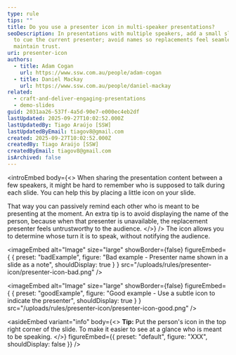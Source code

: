 ```yaml
---
type: rule
tips: ""
title: Do you use a presenter icon in multi-speaker presentations?
seoDescription: In presentations with multiple speakers, add a small slide icon
  to cue the current presenter; avoid names so replacements feel seamless and
  maintain trust.
uri: presenter-icon
authors:
  - title: Adam Cogan
    url: https://www.ssw.com.au/people/adam-cogan
  - title: Daniel Mackay
    url: https://www.ssw.com.au/people/daniel-mackay
related:
  - craft-and-deliver-engaging-presentations
  - demo-slides
guid: 2031aa26-537f-4a5d-90e7-e000ec4eb2df
lastUpdated: 2025-09-27T10:02:52.000Z
lastUpdatedBy: Tiago Araújo [SSW]
lastUpdatedByEmail: tiagov8@gmail.com
created: 2025-09-27T10:02:52.000Z
createdBy: Tiago Araújo [SSW]
createdByEmail: tiagov8@gmail.com
isArchived: false
---
```

<introEmbed
  body={<>
When sharing the presentation content between a few speakers, it might be hard to remember who is supposed to talk during each slide. You can help this by placing a little icon on your slide.

That way you can passively remind each other who is meant to be presenting at the moment. An extra tip is to avoid displaying the name of the person, because when that presenter is unavailable, the replacement presenter feels untrustworthy to the audience.
  </>}
/>
The icon allows you to determine whose turn it is to speak, without notifying the audience.

<imageEmbed
  alt="Image"
  size="large"
  showBorder={false}
  figureEmbed={ {
    preset: "badExample",
    figure: "Bad example - Presenter name shown in a slide as a note",
    shouldDisplay: true
  } }
  src="/uploads/rules/presenter-icon/presenter-icon-bad.png"
/>


<imageEmbed
  alt="Image"
  size="large"
  showBorder={false}
  figureEmbed={ {
    preset: "goodExample",
    figure: "Good example - Use a subtle icon to indicate the presenter",
    shouldDisplay: true
  } }
  src="/uploads/rules/presenter-icon/presenter-icon-good.png"
/>



<asideEmbed
  variant="info"
  body={<>
    **Tip:** Put the person's icon in the top right corner of the slide. To make it easier to see at a glance who is meant to be speaking.
  </>}
  figureEmbed={{
    preset: "default",
    figure: "XXX",
    shouldDisplay: false
  }}
/>
